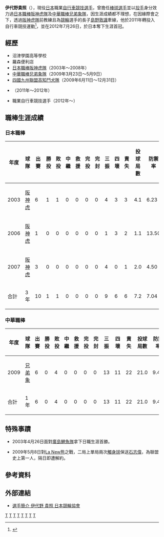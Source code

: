 {{Infobox 單車選手|date_of_birth={{birth_date_and_age|1980|10|19}}|ridertype=[[競輪|競輪]]|role=選手|ridername=伊代野貴照<br/>Takateru Iyono|place_of_birth={{JPN}}[[靜岡縣|靜岡縣]][[伊東市|伊東市]]|height={{height|m=1.80}}|weight={{weight|kg=82}}}}{{Infobox CPBL player|
name=伊代野貴照|
image=|
width=250|
position=投手|
number=|
bats=右|
throws=右|
debutdate=4月16日|
debutyear=2003年|
debutteam=阪神虎|
statyear=2007年|
stat1label=勝—敗|
stat1value=1—1|
stat2label=三振－四壞|
stat2value=9－6|
stat3label=防禦率|
stat3value=7.04|
formerteams=<nowiki></nowiki>
'''NPB'''
*[[阪神虎|阪神虎]] （2003年～2008年）
'''CPBL'''
*[[兄弟象|兄弟象]] （2009年3月23日～5月9日）
'''四國島聯盟plus'''
*[[高知鬥犬|高知鬥犬]] （2009年6月11日～12月31日）
|debutleague=日本職棒|debut2league=中華職棒|debut2year=2009年|debut2date=4月2日|debut2team=兄弟象|stat2league=中華職棒|stat2year=2009年|stat21label=勝—敗|stat21value=0－4|stat22label=三振－四壞|stat22value=13－11|stat23label=防禦率|stat23value=9.43|finalleague=日本職棒|finalyear=2007年|finaldate=5月16日|finalteam=阪神虎|final2league=中華職棒|final2year=2009年|final2date=5月8日|final2team=兄弟象|statleague=日本職棒}}
'''伊代野貴照'''（{{bd|1980年|10月29日|||catIdx=伊代野}}），現役[[日本|日本]]職業[[競輪賽|自行車競技]][[运动员|選手]]，曾擔任[[棒球|棒球]][[运动员|選手]]並以[[投手|投手]]身分效力過[[日本棒球機構|日本職棒]][[阪神虎|阪神虎隊]]及[[中華職業棒球大聯盟|中華職棒]][[兄弟象|兄弟象隊]]，因生涯成績都不理想，在因緣際會之下，透過[[阪神虎隊|阪神虎隊]]前教練{{link-ja|島野育夫|島野育夫}}且為[[競輪賽|競輪]]選手的長子[[島野敦識|島野敦識]]牽線，他於2011年轉投入自行車競技運動<ref>{{Cite news|url=https://www.nownews.com/news/20110116/572035|title=中華職棒／前兄弟投手伊代野轉換跑道　將成為自行車選手|author=|date=|work=|newspaper=[[NOWnews_今日新聞|NOWnews 今日新聞]]|accessdate=2011-01-16|language=zh-TW|archive-date=2018-08-08|archive-url=https://web.archive.org/web/20180808073139/https://www.nownews.com/news/20110116/572035|dead-url=no}}</ref>，並在2012年7月26日，於日本{{link-ja|一宮自行車競技場|一宮競輪場}}奪下生涯首冠。

==經歷==
*沼津學園高等學校 
*羅森便利店 
*[[日本職棒|日本職棒]][[阪神虎隊|阪神虎隊]]（2003年～2008年）
*[[中華職棒|中華職棒]][[兄弟象隊|兄弟象隊]]（2009年3月23日～5月9日）
*[[四國島聯盟|四國九州聯盟]][[高知鬥犬隊|高知鬥犬隊]]（2009年6月11日～12月31日）
*{{Link-ja|日本自行車競技學校|日本競輪学校}}（2011年～2012年）
*職業自行車競技選手（2012年～）

==職棒生涯成績==

=== 日本職棒 ===
{|border=1 width="800px"
|- align="center"
!年度!!球隊!!出賽!!勝投!!敗投!!中繼!!救援!!完投!!完封!!三振!!四壞!!責失!!投球局數!!防禦率
|- align="center"
|2003||[[阪神虎|阪神虎]]||6||1||1||0||0||0||0||4||3||3||4.1||6.23
|- align="center"
|2006||[[阪神虎|阪神虎]]||1||0||0||0||0||0||0||1||3||2||1.1||13.50
|- align="center"
|2007||[[阪神虎|阪神虎]]||3||0||0||0||0||0||0||4||0||1||2.0||4.50
|- style="color:black; background-color:yellow;color:black" align="center"
!合計!!3年!!10||1||1||0||0||0||0||9||6||6||7.2||7.04
|}

=== 中華職棒 ===
{| border="1" width="800PX"
|- align="center"
!年度!!球隊!!出賽!!勝投!!敗投!!中繼!!救援!!完投!!完封!!三振!!四壞!!責失!!投球局數!!防禦率
|- align="center"
|2009||[[兄弟象|兄弟象]]||6||0||4||0||0||0||0||13||11||22||21.0||9.43
|- align="center" style="color:black; background-color:#ffcc00"
!合計!!1年!!6!!0!!4!!0!!0!!0!!0!!13!!11||22!!21.0!!9.43
|}
==特殊事蹟==

* 2003年4月26日面對[[廣島東洋鯉魚|廣島鯉魚隊]]拿下日職生涯首勝。

*2009年5月8日對[[La_New熊|La New熊]]之戰，二局上單局兩次[[觸身球|觸身球]]保送[[石志偉|石志偉]]，為聯盟史上第一人，隔日即遭解約。

== 參考資料 ==
<references />
==外部連結==
{{台灣棒球維基館}}
{{中華職棒球員資料|id=E0H2|name=伊代野貴照}}

* [http://keirin.jp/pc/racerprofile?snum=014878 選手簡介 伊代野 貴照 日本競輪協會] {{Wayback|url=http://keirin.jp/pc/racerprofile?snum=014878 |date=20200808122321 }}{{Ja icon}}
{{wikiquote|伊代野貴照}}

[[Category:1980年出生|T]]
[[Category:在世人物|T]]
[[Category:日本棒球選手|T]]
[[Category:中華職棒外籍球員|T]]
[[Category:兄弟象隊球員|T]]
[[Category:靜岡縣出身人物|T]]
[[Category:日本自行车运动员|T]]
[[Category:日本旅台棒球運動員|T]]